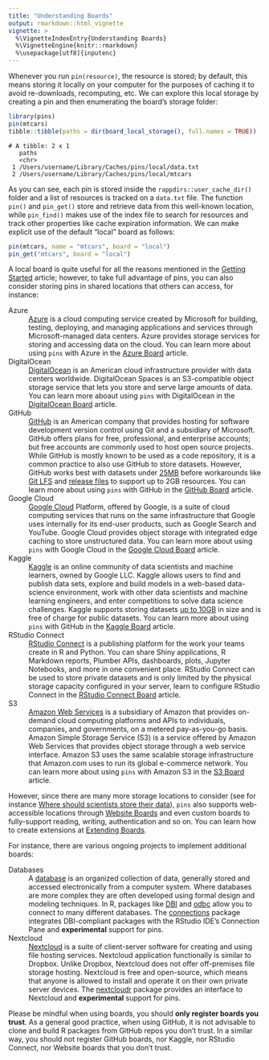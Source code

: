 ```yaml
---
title: "Understanding Boards"
output: rmarkdown::html_vignette
vignette: >
  %\VignetteIndexEntry{Understanding Boards}
  %\VignetteEngine{knitr::rmarkdown}
  %\usepackage[utf8]{inputenc}
---
```


Whenever you run `pin(resource)`, the resource is stored; by default, this means storing it locally on your computer for the purposes of caching it to avoid re-downloads, recomputing, etc. We can explore this local storage by creating a pin and then enumerating the board's storage folder:

```r
library(pins)
pin(mtcars)
tibble::tibble(paths = dir(board_local_storage(), full.names = TRUE))
```
```
# A tibble: 2 x 1
   paths                                                
   <chr>                                                
 1 /Users/username/Library/Caches/pins/local/data.txt   
 2 /Users/username/Library/Caches/pins/local/mtcars          
```

As you can see, each pin is stored inside the `rappdirs::user_cache_dir()` folder and a list of resources is tracked on a `data.txt` file. The function `pin()` and `pin_get()` store and retrieve data from this well-known location, while `pin_find()` makes use of the index file to search for resources and track other properties like cache expiration information. We can make explicit use of the default "local" board as follows:

```r
pin(mtcars, name = "mtcars", board = "local")
pin_get("mtcars", board = "local")
```

A local board is quite useful for all the reasons mentioned in the [Getting Started](pins-rstudio.html) article; however, to take full advantage of pins, you can also consider storing pins in shared locations that others can access, for instance:

Azure
: [Azure](https://azure.microsoft.com) is a cloud computing service created by Microsoft for building, testing, deploying, and managing applications and services through Microsoft-managed data centers. Azure provides storage services for storing and accessing data on the cloud. You can learn more about using `pins` with Azure in the [Azure Board](boards-azure.html) article.

DigitalOcean
: [DigitalOcean](https://digitalocean.com) is an American cloud infrastructure provider with data centers worldwide. DigitalOcean Spaces is an S3-compatible object storage service that lets you store and serve large amounts of data.  You can learn more aboaut using `pins` with DigitalOcean in the [DigitalOcean Board](boards-dospace.html) article.

GitHub
: [GitHub](https://github.com) is an American company that provides hosting for software development version control using Git and a subsidiary of Microsoft. GitHub offers plans for free, professional, and enterprise accounts; but free accounts are commonly used to host open source projects. While GitHub is mostly known to be used as a code repository, it is a common practice to also use GitHub to store datasets. However, GitHub works best with datasets under [25MB](https://help.github.com/en/articles/adding-a-file-to-a-repository) before workarounds like [Git LFS](https://git-lfs.github.com/) and [release files](https://help.github.com/en/articles/distributing-large-binaries) to support up to 2GB resources. You can learn more about using `pins` with GitHub in the [GitHub Board](boards-github.html) article.

Google Cloud
: [Google Cloud](https://cloud.google.com/) Platform, offered by Google, is a suite of cloud computing services that runs on the same infrastructure that Google uses internally for its end-user products, such as Google Search and YouTube. Google Cloud provides object storage with integrated edge caching to store unstructured data. You can learn more about using `pins` with Google Cloud in the [Google Cloud Board](boards-gcloud.html) article.

Kaggle
: [Kaggle](https://www.kaggle.com) is an online community of data scientists and machine learners, owned by Google LLC. Kaggle allows users to find and publish data sets, explore and build models in a web-based data-science environment, work with other data scientists and machine learning engineers, and enter competitions to solve data science challenges. Kaggle supports storing datasets [up to 10GB](https://www.kaggle.com/product-feedback/43505#post246047) in size and is free of charge for public datasets. You can learn more about using `pins` with GitHub in the [Kaggle Board](boards-kaggle.html) article.

RStudio Connect
: [RStudio Connect](https://www.rstudio.com/products/connect/) is a publishing platform for the work your teams create in R and Python. You can share Shiny applications, R Markdown reports, Plumber APIs, dashboards, plots, Jupyter Notebooks, and more in one convenient place. RStudio Connect can be used to store private datasets and is only limited by the physical storage capacity configured in your server, learn to configure RStudio Connect in the [RStudio Connect Board](boards-rsconnect.html) article.

S3
: [Amazon Web Services](https://aws.amazon.com/) is a subsidiary of Amazon that provides on-demand cloud computing platforms and APIs to individuals, companies, and governments, on a metered pay-as-you-go basis. Amazon Simple Storage Service (S3) is a service offered by Amazon Web Services that provides object storage through a web service interface. Amazon S3 uses the same scalable storage infrastructure that Amazon.com uses to run its global e-commerce network. You can learn more about using `pins` with Amazon S3 in the [S3 Board](boards-s3.html) article.

However, since there are many more storage locations to consider (see for instance [Where should scientists store their data](https://github.com/swcarpentry/DEPRECATED-site/issues/797)), `pins` also supports web-accessible locations through [Website Boards](boards-websites.html) and even custom boards to fully-support reading, writing, authentication and so on. You can learn how to create extensions at [Extending Boards](boards-extending.html).

For instance, there are various ongoing projects to implement additional boards:

Databases
: A [database](https://en.wikipedia.org/wiki/Database) is an organized collection of data, generally stored and accessed electronically from a computer system. Where databases are more complex they are often developed using formal design and modeling techniques. In R, packages like [DBI](https://CRAN.R-project.org/package=DBI) and [odbc](https://CRAN.R-project.org/package=odbc) allow you to connect to many different databases. The [connections](https://edgararuiz.github.io/connections/) package integrates DBI-compliant packages with the RStudio IDE’s Connection Pane and **experimental** support for pins.

Nextcloud
: [Nextcloud](https://nextcloud.com/) is a suite of client-server software for creating and using file hosting services. Nextcloud application functionally is similar to Dropbox. Unlike Dropbox, Nextcloud does not offer off-premises file storage hosting. Nextcloud is free and open-source, which means that anyone is allowed to install and operate it on their own private server devices. The [nextcloudr](https://gitlab.com/gwmngilfen/nextcloudr) package provides an interface to Nextcloud and **experimental** support for pins.

Please be mindful when using boards, you should **only register boards you trust**. As a general good practice, when using GitHub, it is not advisable to clone and build R packages from GitHub repos you don't trust. In a similar way, you should not register GitHub boards, nor Kaggle, nor RStudio Connect, nor Website boards that you don't trust.
